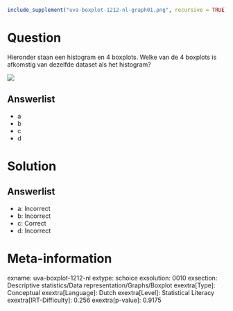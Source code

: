 ```r
include_supplement("uva-boxplot-1212-nl-graph01.png", recursive = TRUE)
```

Question
========

Hieronder staan een histogram en 4 boxplots. Welke van de 4 boxplots is
afkomstig van dezelfde dataset als het histogram?

![](uva-boxplot-1212-nl-graph01.png)

Answerlist
----------

* a
* b
* c
* d

Solution
========

Answerlist
----------

* a: Incorrect
* b: Incorrect
* c: Correct
* d: Incorrect

Meta-information
================
exname: uva-boxplot-1212-nl
extype: schoice
exsolution: 0010
exsection: Descriptive statistics/Data representation/Graphs/Boxplot
exextra[Type]: Conceptual
exextra[Language]: Dutch
exextra[Level]: Statistical Literacy
exextra[IRT-Difficulty]: 0.256
exextra[p-value]: 0.9175
